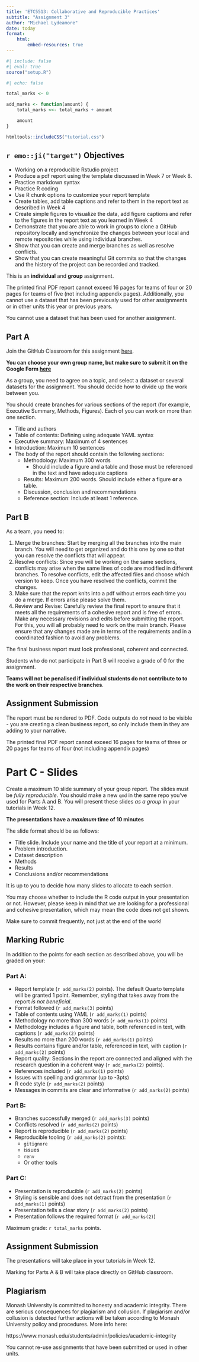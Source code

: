 ```yaml
---
title: 'ETC5513: Collaborative and Reproducible Practices'
subtitle: "Assignment 3"
author: "Michael Lydeamore"
date: today
format:
    html:
        embed-resources: true
---
```



```r
#| include: false
#| eval: true
source("setup.R")
```

```r
#| echo: false

total_marks <- 0

add_marks <- function(amount) {
    total_marks <<- total_marks + amount

    amount
}

```

```r
htmltools::includeCSS("tutorial.css")
```


## `r emo::ji("target")` Objectives

* Working on a reproducible  Rstudio project
* Produce a pdf report using the template discussed in Week 7 or Week 8.
* Practice markdown syntax
* Practice R coding
* Use R chunk options to customize your report template
* Create  tables, add table captions and  refer to them in the report text as described in Week 4
* Create simple figures to visualize the data, add figure captions and  refer to the figures in the report text as you learned in Week 4
* Demonstrate that you are able to work in groups to clone a GitHub repository locally and synchronize the changes between your local and remote repositories while using individual branches.
* Show that you can create and merge branches as well as resolve conflicts.
* Show that you can create meaningful Git commits so that the changes and the history of the project can be recorded and tracked.

::: {.callout-important}
This is an **individual**  and **group** assignment.

The printed final PDF report cannot exceed 16 pages for teams of four or 20 pages for teams of five (not including appendix pages). Additionally, you cannot use a dataset that has been previously used for other assignments or in other units this year or previous years.

You cannot use a dataset that has been used for another assignment.
:::

## Part A

::: {.callout-important}
Join the GitHub Classroom for this assignment [here](https://classroom.github.com/a/90isL5_2).

**You can choose your own group name, but make sure to submit it on the Google Form [here](https://forms.gle/qdEU7eYCsLZhRyV29)**
:::


As a group, you need to agree on a topic, and select a dataset or several datasets for the assignment. You should decide how to divide up the work between you.

You should create branches for various sections of the report (for example, Executive Summary, Methods, Figures). Each of you can work on more than one section.


- Title and authors
- Table of contents: Defining using adequate YAML syntax
- Executive summary: Maximum of 4 sentences
- Introduction: Maximum 10 sentences
- The body of the report should contain the following sections:
    - Methodology: Maximum 300 words
        - Should include a figure and a table and those must be referenced in the text and have adequate captions 
    - Results: Maximum 200 words. Should include either a figure **or** a table.
    - Discussion, conclusion and recommendations
    - Reference section: Include at least 1 reference. 

## Part B

As a team, you need to:

1. Merge the branches: Start by merging all the branches into the main branch. You will need to get organized and do this one by one so that you can resolve the conflicts that will appear.
2. Resolve conflicts: Since you will be working on the same sections, conflicts may arise when the same lines of code are modified in different branches. To resolve conflicts, edit the affected files and choose which version to keep. Once you have resolved the conflicts, commit the changes.
3. Make sure that the report knits into a pdf without errors each time you do a merge. If errors arise please solve them.
4. Review and Revise: Carefully review the final report to ensure that it meets all the requirements of a cohesive report and is free of errors. Make any necessary revisions and edits before submitting the report. For this, you will all probably need to work on the main branch. Please ensure that any changes made are in terms of the requirements and in a coordinated fashion to avoid any problems.

The final business report must look professional, coherent and connected.

Students who do not participate in Part B will receive a grade of 0 for the assignment.

**Teams will not be penalised if individual students do not contribute to to the work on their respective branches**.

## Assignment Submission

The report must be rendered to PDF. Code outputs do _not_ need to be visible - you are creating a clean business report, so only include them in they are adding to your narrative.

::: {.callout-important}
The printed final PDF report cannot exceed 16 pages for teams of three or 20 pages for teams of four (not including appendix pages)
:::

# Part C - Slides

Create a maximum 10 slide summary of your group report. The slides must be _fully reproducible_. You should make a new `qmd` in the same repo you've used for Parts A and B. You will present these slides _as a group_ in your tutorials in Week 12.

**The presentations have a _maximum_ time of 10 minutes**


The slide format should be as follows:

* Title slide. Include your name and the title of your report at a minimum.
* Problem introduction.
* Dataset description
* Methods
* Results
* Conclusions and/or recommendations

It is up to you to decide how many slides to allocate to each section.

You may choose whether to include the R code output in your presentation or not. However, please keep in mind that we are looking for a professional and cohesive presentation, which may mean the code does not get shown.

Make sure to commit frequently, not just at the end of the work!


## Marking Rubric

In addition to the points for each section as described above, you will be graded on your:

### Part A:

- Report template (`r add_marks(2)` points). The default Quarto template will be granted 1 point. Remember, styling that takes away from the report _is not beneficial_.
- Format followed (`r add_marks(3)` points)
- Table of contents using YAML (`r add_marks(1)` points)
- Methodology no more than 300 words (`r add_marks(1)` points)
- Methodology includes a figure and table, both referenced in text, with captions (`r add_marks(2)` points)
- Results no more than 200 words (`r add_marks(1)` points)
- Results contains figure and/or table, referenced in text, with caption (`r add_marks(2)` points)
- Report quality: Sections in the report are connected and aligned with the research question in a coherent way (`r add_marks(2)` points).
- References included (`r add_marks(1)` points)
- Issues with spelling and grammar (up to -3pts)
- R code style (`r add_marks(2)` points)
- Messages in commits are clear and informative (`r add_marks(2)` points)

### Part B:

- Branches successfully merged (`r add_marks(3)` points)
- Conflicts resolved (`r add_marks(2)` points)
- Report is reproducible (`r add_marks(2)` points)
- Reproducible tooling (`r add_marks(2)` points):
    - `gitignore`
    - issues
    - `renv`
    - Or other tools

### Part C:

* Presentation is reproducible  (`r add_marks(2)` points)
* Styling is sensible and does not detract from the presentation  (`r add_marks(1)` points)
* Presentation tells a clear story  (`r add_marks(2)` points)
* Presentation follows the required format (`r add_marks(2)`)

Maximum grade: `r total_marks` points.

## Assignment Submission

The presentations will take place in your tutorials in Week 12.

Marking for Parts A & B will take place directly on GitHub classroom.

## Plagiarism

Monash University is committed to honesty and academic integrity. There are serious consequences for plagiarism and collusion. If plagiarism and/or collusion is detected further actions will be taken according to Monash University policy and procedures. More info here:

https://www.monash.edu/students/admin/policies/academic-integrity

You cannot re-use assignments that have been submitted or used in other units.